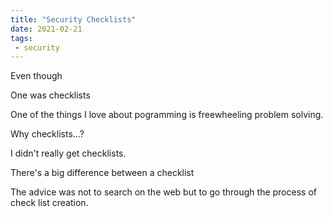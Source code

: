 ```yaml
---
title: "Security Checklists"
date: 2021-02-21
tags:
 - security
---
```


Even though

One was checklists

One of the things I love about pogramming is freewheeling problem solving.

Why checklists...?

I didn't really get checklists.

There's a big difference between a checklist

The advice was not to search on the web but to go through the process of check list creation.

